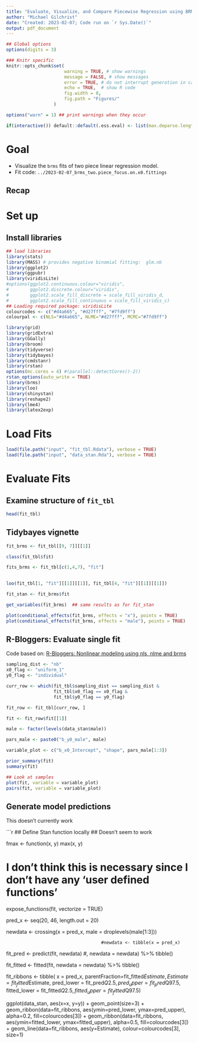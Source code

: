 ```yaml
---
title: "Evaluate, Visualize, and Compare Piecewise Regression using BRMS"
author: "Michael Gilchrist"
date: "Created: 2023-02-07; Code run on `r Sys.Date()`"
output: pdf_document
---
```


```r

## Global options
options(digits = 3)

### Knitr specific
knitr::opts_chunk$set(
                      warning = TRUE, # show warnings
                      message = FALSE, # show messages
                      error = TRUE, # do not interrupt generation in case of errors,
                      echo = TRUE,  # show R code
                      fig.width = 8,
                      fig.path = "Figures/"
                  )

options("warn" = 1) ## print warnings when they occur

if(interactive()) default::default(.ess.eval) <- list(max.deparse.length=5E1, output = TRUE)

```
# Goal

- Visualize the `brms` fits of two piece linear regression model.
- Fit code:  `../2023-02-07_brms_two.piece_focus.on.x0.fittings`


## Recap

# Set up

## Install libraries

```r

## load libraries
library(stats)
library(MASS) # provides negative binomial fitting:  glm.nb
library(ggplot2)
library(ggpubr)
library(viridisLite)
#options(ggplot2.continuous.colour="viridis",
#        ggplot2.discrete.colour="viridis",
#        ggplot2.scale_fill_discrete = scale_fill_viridis_d,
#        ggplot2.scale_fill_continuous = scale_fill_viridis_c)
## Loading required package: viridisLite
colourcodes <- c("#d4a665", "#d27fff", "#7fd9ff")
colourpal <- c(NLS="#d4a665", NLME="#d27fff", MCMC="#7fd9ff")

library(grid)
library(gridExtra)
library(GGally)
library(broom)
library(tidyverse)
library(tidybayes)
library(cmdstanr)
library(rstan)
options(mc.cores = 4) #(parallel::detectCores()-2))
rstan_options(auto_write = TRUE)
library(brms)
library(loo)
library(shinystan)
library(reshape2)
library(lme4)
library(latex2exp)

```
# Load Fits

```r

load(file.path("input", "fit_tbl.Rdata"), verbose = TRUE)
load(file.path("input", "data_stan.Rda"), verbose = TRUE)


```

# Evaluate Fits

## Examine structure of `fit_tbl`

```r

head(fit_tbl)

```

## Tidybayes vignette

```r



fit_brms <- fit_tbl[[9, 7]][[1]]

class(fit_tbl$fit)

fits_brms <- fit_tbl[c(1,4,7), "fit"]

    
loo(fit_tbl[1, "fit"][[1]][[1]], fit_tbl[4, "fit"][[1]][[1]])

fit_stan <- fit_brms$fit

get_variables(fit_brms)  ## same results as for fit_stan

plot(conditional_effects(fit_brms, effects = "x"), points = TRUE) 
plot(conditional_effects(fit_brms, effects = "male"), points = TRUE)

```
## R-Bloggers: Evaluate single fit

Code based on: [R-Bloggers: Nonlinear modeling using nls, nlme and brms](https://www.r-bloggers.com/2020/03/nonlinear-modelling-using-nls-nlme-and-brms/)


```r

sampling_dist <- "nb"
x0_flag <- "uniform_1"
y0_flag <- "individual"

curr_row <- which(fit_tbl$sampling_dist == sampling_dist &
                  fit_tbl$x0_flag == x0_flag &
                  fit_tbl$y0_flag == y0_flag)

fit_row <- fit_tbl[curr_row, ]

fit <- fit_row$fit[[1]]

male <- factor(levels(data_stan$male))

pars_male <- paste0("b_y0_male", male)

variable_plot <- c("b_x0_Intercept", "shape", pars_male[1:3])

prior_summary(fit)
summary(fit)

## Look at samples
plot(fit, variable = variable_plot)
pairs(fit, variable = variable_plot)

```


## Generate model predictions

This doesn't currently work

```r

## Define Stan function locally
## Doesn't seem to work

fmax <- function(x, y) max(x, y)

# I don't think this is necessary since I don't have any 'user defined functions'
expose_functions(fit, vectorize = TRUE)

pred_x <- seq(20, 46, length.out = 20)

newdata <- crossing(x = pred_x, male = droplevels(male[1:3]))

                                        #newdata <- tibble(x = pred_x)
fit_pred <- predict(fit, newdata) #, newdata = newdata) %>% tibble()

fit_fitted <- fitted(fit, newdata = newdata) %>% tibble()


fit_ribbons <- tibble(
  x = pred_x,
  parentFraction=fit_fitted$Estimate,
  Estimate = fit_fitted$Estimate,
  pred_lower = fit_pred$Q2.5,
  pred_upper = fit_pred$Q97.5,
  fitted_lower = fit_fitted$Q2.5,
  fitted_upper = fit_fitted$Q97.5)

ggplot(data_stan, aes(x=x, y=y)) +
  geom_point(size=3) +
  geom_ribbon(data=fit_ribbons, aes(ymin=pred_lower, ymax=pred_upper), 
              alpha=0.2, fill=colourcodes[3]) +
  geom_ribbon(data=fit_ribbons, aes(ymin=fitted_lower, ymax=fitted_upper), 
              alpha=0.5, fill=colourcodes[3]) +
  geom_line(data=fit_ribbons, aes(y=Estimate), colour=colourcodes[3], 
            size=1)
